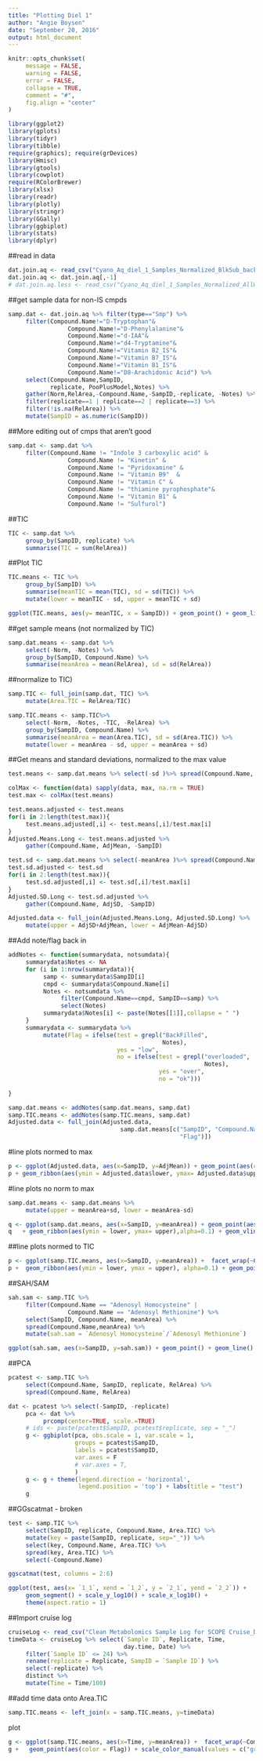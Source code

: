```yaml
---
title: "Plotting Diel 1"
author: "Angie Boysen"
date: "September 20, 2016"
output: html_document
---
```


```r
knitr::opts_chunk$set(  
     message = FALSE,
     warning = FALSE,
     error = FALSE, 
     collapse = TRUE,
     comment = "#",
     fig.align = "center"
)

library(ggplot2)
library(gplots)
library(tidyr)
library(tibble)
require(graphics); require(grDevices)
library(Hmisc)
library(gtools)
library(cowplot)
require(RColorBrewer)
library(xlsx)
library(readr)
library(plotly)
library(stringr)
library(GGally)
library(ggbiplot)
library(stats)
library(dplyr)
```

##read in data
```r
dat.join.aq <- read_csv("Cyano_Aq_diel_1_Samples_Normalized_BlkSub_backfill_2IS_noblk.csv")
dat.join.aq <- dat.join.aq[,-1]
# dat.join.aq.less <- read_csv("Cyano_Aq_diel_1_Samples_Normalized_AllWays_noblk.csv")
```


##get sample data for non-IS cmpds
```r
samp.dat <- dat.join.aq %>% filter(type=="Smp") %>%
     filter(Compound.Name!="D-Tryptophan"&
                 Compound.Name!="D-Phenylalanine"&
                 Compound.Name!="d-IAA"&
                 Compound.Name!="d4-Tryptamine"&
                 Compound.Name!="Vitamin B2_IS"&
                 Compound.Name!="Vitamin B7_IS"& 
                 Compound.Name!="Vitamin B1_IS"&
                 Compound.Name!="D8-Arachidonic Acid") %>%
     select(Compound.Name,SampID,
            replicate, PooPlusModel,Notes) %>% 
     gather(Norm,RelArea,-Compound.Name,-SampID,-replicate, -Notes) %>%
     filter(replicate==1 | replicate==2 | replicate==3) %>%
     filter(!is.na(RelArea)) %>%
     mutate(SampID = as.numeric(SampID))
```

##More editing out of cmps that aren't good
```r
samp.dat <- samp.dat %>%
     filter(Compound.Name != "Indole 3 carboxylic acid" &
                 Compound.Name != "Kinetin" &
                 Compound.Name != "Pyridoxamine" &
                 Compound.Name != "Vitamin B9"  &
                 Compound.Name != "Vitamin C" &
                 Compound.Name != "thiamine pyrophosphate"&
                 Compound.Name != "Vitamin B1" &
                 Compound.Name != "Sulfurol")
```

##TIC
```r
TIC <- samp.dat %>%
     group_by(SampID, replicate) %>%
     summarise(TIC = sum(RelArea))
```

##Plot TIC
```r
TIC.means <- TIC %>%
     group_by(SampID) %>%
     summarise(meanTIC = mean(TIC), sd = sd(TIC)) %>%
     mutate(lower = meanTIC - sd, upper = meanTIC + sd)

ggplot(TIC.means, aes(y= meanTIC, x = SampID)) + geom_point() + geom_line() + geom_ribbon(aes(ymin = TIC.means$lower, ymax= TIC.means$upper),alpha=0.1) + geom_vline(xintercept = c(5.5,11.5,17.5,23.5),linetype=2) 
```


##get sample means (not normalized by TIC)
```r
samp.dat.means <- samp.dat %>%
     select(-Norm, -Notes) %>%
     group_by(SampID, Compound.Name) %>%
     summarise(meanArea = mean(RelArea), sd = sd(RelArea))
```

##normalize to TIC)
```r
samp.TIC <- full_join(samp.dat, TIC) %>%
     mutate(Area.TIC = RelArea/TIC) 

samp.TIC.means <- samp.TIC%>%
     select(-Norm, -Notes, -TIC, -RelArea) %>%
     group_by(SampID, Compound.Name) %>%
     summarise(meanArea = mean(Area.TIC), sd = sd(Area.TIC)) %>%
     mutate(lower = meanArea - sd, upper = meanArea + sd)
```


##Get means and standard deviations, normalized to the max value
```r
test.means <- samp.dat.means %>% select(-sd )%>% spread(Compound.Name, meanArea)

colMax <- function(data) sapply(data, max, na.rm = TRUE)
test.max <- colMax(test.means)

test.means.adjusted <- test.means
for(i in 2:length(test.max)){
     test.means.adjusted[,i] <- test.means[,i]/test.max[i]
}
Adjusted.Means.Long <- test.means.adjusted %>%
     gather(Compound.Name, AdjMean, -SampID)

test.sd <- samp.dat.means %>% select(-meanArea )%>% spread(Compound.Name, sd)
test.sd.adjusted <- test.sd
for(i in 2:length(test.max)){
     test.sd.adjusted[,i] <- test.sd[,i]/test.max[i]
}
Adjusted.SD.Long <- test.sd.adjusted %>%
     gather(Compound.Name, AdjSD, -SampID)

Adjusted.data <- full_join(Adjusted.Means.Long, Adjusted.SD.Long) %>%
     mutate(upper = AdjSD+AdjMean, lower = AdjMean-AdjSD)
```

##Add note/flag back in
```r
addNotes <- function(summarydata, notsumdata){
     summarydata$Notes <- NA
     for (i in 1:nrow(summarydata)){
          samp <- summarydata$SampID[i]
          cmpd <- summarydata$Compound.Name[i]
          Notes <- notsumdata %>%
               filter(Compound.Name==cmpd, SampID==samp) %>%
               select(Notes) 
          summarydata$Notes[i] <- paste(Notes[[1]],collapse = " ")
     }
     summarydata <- summarydata %>%
          mutate(Flag = ifelse(test = grepl("BackFilled",
                                            Notes),
                               yes = "low",
                               no = ifelse(test = grepl("overloaded",
                                                        Notes),
                                           yes = "over",
                                           no = "ok")))
     
}
```

```r
samp.dat.means <- addNotes(samp.dat.means, samp.dat)
samp.TIC.means <- addNotes(samp.TIC.means, samp.dat)
Adjusted.data <- full_join(Adjusted.data, 
                                samp.dat.means[c("SampID", "Compound.Name",
                                                 "Flag")])
```


#line plots normed to max
```r
p <- ggplot(Adjusted.data, aes(x=SampID, y=AdjMean)) + geom_point(aes(color = Flag)) + scale_color_manual(values = c("grey","black","red")) + geom_line() + facet_wrap(~Compound.Name, scales = "free")
p + geom_ribbon(aes(ymin = Adjusted.data$lower, ymax= Adjusted.data$upper),alpha=0.1) + geom_vline(xintercept = c(5.5,11.5,17.5,23.5),linetype=2) 
```

#line plots no norm to max
```r
samp.dat.means <- samp.dat.means %>%
     mutate(upper = meanArea+sd, lower = meanArea-sd)

q <- ggplot(samp.dat.means, aes(x=SampID, y=meanArea)) + geom_point(aes(color = Flag)) + scale_color_manual(values = c("grey","black","red")) + geom_line() +   facet_wrap(~Compound.Name, scales = "free") 
q   + geom_ribbon(aes(ymin = lower, ymax= upper),alpha=0.1) + geom_vline(xintercept = c(5.5,11.5,17.5,23.5),linetype=2)
```

##line plots normed to TIC
```r
p <- ggplot(samp.TIC.means, aes(x=SampID, y=meanArea)) +  facet_wrap(~Compound.Name, scales = "free")
p +  geom_ribbon(aes(ymin = lower, ymax = upper), alpha=0.1) + geom_point(aes(color = Flag)) + scale_color_manual(values = c("grey","black","red")) + geom_line() + geom_vline(xintercept = c(5.5,11.5,17.5,23.5),linetype=2) 
```

##SAH/SAM
```r
sah.sam <- samp.TIC %>%
     filter(Compound.Name == "Adenosyl Homocysteine" |
                 Compound.Name == "Adenosyl Methionine") %>%
     select(SampID, Compound.Name, meanArea) %>%
     spread(Compound.Name,meanArea) %>%
     mutate(sah.sam = `Adenosyl Homocysteine`/`Adenosyl Methionine`)

ggplot(sah.sam, aes(x=SampID, y=sah.sam)) + geom_point() + geom_line() + geom_vline(xintercept = c(5.5,11.5,17.5,23.5),linetype=2) 

```

##PCA
```r
pcatest <- samp.TIC %>%
     select(Compound.Name, SampID, replicate, RelArea) %>%
     spread(Compound.Name, RelArea)

dat <- pcatest %>% select(-SampID, -replicate)
     pca <- dat %>% 
          prcomp(center=TRUE, scale.=TRUE)
     # ids <- paste(pcatest$SampID, pcatest$replicate, sep = "_")
     g <- ggbiplot(pca, obs.scale = 1, var.scale = 1, 
                   groups = pcatest$SampID, 
                   labels = pcatest$SampID,
                   var.axes = F
                   # var.axes = T,
                   )
     g <- g + theme(legend.direction = 'horizontal', 
                    legend.position = 'top') + labs(title = "test")
     g
```

##GGscatmat - broken
```r
test <- samp.TIC %>%
     select(SampID, replicate, Compound.Name, Area.TIC) %>%
     mutate(key = paste(SampID, replicate, sep="_")) %>%
     select(key, Compound.Name, Area.TIC) %>%
     spread(key, Area.TIC) %>%
     select(-Compound.Name)

ggscatmat(test, columns = 2:6)

ggplot(test, aes(x= `1_1`, xend = `1_2`, y = `2_1`, yend = `2_2`)) +
     geom_segment() + scale_y_log10() + scale_x_log10() +
     theme(aspect.ratio = 1) 
```


##Import cruise log
```r
cruiseLog <- read_csv("Clean Metabolomics Sample Log for SCOPE Cruise_DIEL.csv")
timeData <- cruiseLog %>% select(`Sample ID`, Replicate, Time, 
                                 day.time, Date) %>%
     filter(`Sample ID` <= 24) %>%
     rename(replicate = Replicate, SampID = `Sample ID`) %>%
     select(-replicate) %>% 
     distinct %>%
     mutate(Time = Time/100)
```

##add time data onto Area.TIC
```r
samp.TIC.means <- left_join(x = samp.TIC.means, y=timeData)
```

plot
```r
g <- ggplot(samp.TIC.means, aes(x=Time, y=meanArea)) +  facet_wrap(~Compound.Name, scales = "free")
g +   geom_point(aes(color = Flag)) + scale_color_manual(values = c("grey","black","red")) + geom_line(aes(linetype=Date)) + geom_vline(xintercept = c(12),linetype=2) 
```

